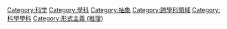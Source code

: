 [[Category:科学|Category:科学]]
[[Category:學科|Category:學科]]
[[Category:抽象|Category:抽象]]
[[Category:跨學科領域|Category:跨學科領域]]
[[Category:科學學科|Category:科學學科]]
[[Category:形式主義_(推理)|Category:形式主義 (推理)]]